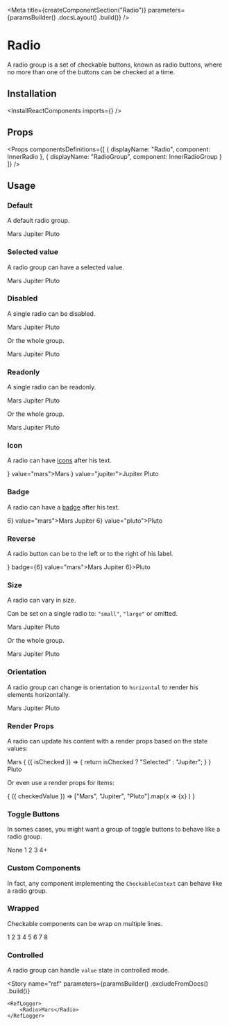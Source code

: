 
<Meta
    title={createComponentSection("Radio")}
    parameters={paramsBuilder()
        .docsLayout(<ReactComponentsLayout sourcePath="/packages/react-components/src/radio/src" />)
        .build()}
/>

# Radio

A radio group is a set of checkable buttons, known as radio buttons, where no more than one of the buttons can be checked at a time.

## Installation

<InstallReactComponents imports={<Imports />} />

## Props

<Props
    componentsDefinitions={[
        { displayName: "Radio", component: InnerRadio },
        { displayName: "RadioGroup", component: InnerRadioGroup }
    ]}
/>

## Usage

### Default

A default radio group.

<Preview>
    <Story name="default">
        <RadioGroup>
            <Radio value="mars">Mars</Radio>
            <Radio value="jupiter">Jupiter</Radio>
            <Radio value="pluto">Pluto</Radio>
        </RadioGroup>
    </Story>
</Preview>

### Selected value

A radio group can have a selected value.

<Preview>
    <Story name="selected">
        <RadioGroup defaultValue="jupiter">
            <Radio value="mars">Mars</Radio>
            <Radio value="jupiter">Jupiter</Radio>
            <Radio value="pluto">Pluto</Radio>
        </RadioGroup>
    </Story>
</Preview>

### Disabled

A single radio can be disabled.

<Preview>
    <Story name="disabled radio">
        <RadioGroup>
            <Radio disabled value="mars">Mars</Radio>
            <Radio value="jupiter">Jupiter</Radio>
            <Radio value="pluto">Pluto</Radio>
        </RadioGroup>
    </Story>
</Preview>

Or the whole group.

<Preview>
    <Story name="disabled group">
        <RadioGroup disabled>
            <Radio value="mars">Mars</Radio>
            <Radio value="jupiter">Jupiter</Radio>
            <Radio value="pluto">Pluto</Radio>
        </RadioGroup>
    </Story>
</Preview>

### Readonly

A single radio can be readonly.

<Preview>
    <Story name="readonly radio">
        <RadioGroup>
            <Radio readOnly value="mars">Mars</Radio>
            <Radio value="jupiter">Jupiter</Radio>
            <Radio value="pluto">Pluto</Radio>
        </RadioGroup>
    </Story>
</Preview>

Or the whole group.

<Preview>
    <Story name="readonly group">
        <RadioGroup readOnly>
            <Radio value="mars">Mars</Radio>
            <Radio value="jupiter">Jupiter</Radio>
            <Radio value="pluto">Pluto</Radio>
        </RadioGroup>
    </Story>
</Preview>

### Icon

A radio can have [icons](?path=/docs/materials-icons--page) after his text.

<Preview>
    <Story name="icon">
        <RadioGroup>
            <Radio icon={<LightbulbIcon />} value="mars">Mars</Radio>
            <Radio icon={<IconGroup><LightbulbIcon /><LightbulbIcon /></IconGroup>} value="jupiter">Jupiter</Radio>
            <Radio value="pluto">Pluto</Radio>
        </RadioGroup>
    </Story>
</Preview>

### Badge

A radio can have a [badge](?path=/docs/components-badge--default-story) after his text.

<Preview>
    <Story name="badge">
        <RadioGroup>
            <Radio badge={<Badge>6</Badge>} value="mars">Mars</Radio>
            <Radio value="jupiter">Jupiter</Radio>
            <Radio badge={<Badge variant="inline">6</Badge>} value="pluto">Pluto</Radio>
        </RadioGroup>
    </Story>
</Preview>

### Reverse

A radio button can be to the left or to the right of his label.

<Preview>
    <Story name="reverse">
        <RadioGroup>
            <Radio reverse icon={<LightbulbIcon />} badge={<Badge>6</Badge>} value="mars">Mars</Radio>
            <Radio reverse value="jupiter">Jupiter</Radio>
            <Radio reverse value="pluto" badge={<Badge variant="inline">6</Badge>}>Pluto</Radio>
        </RadioGroup>
    </Story>
</Preview>

### Size

A radio can vary in size.

Can be set on a single radio to: `"small"`, `"large"` or omitted.

<Preview>
    <Story name="size radio">
        <RadioGroup>
            <Radio size="small" value="mars" >Mars</Radio>
            <Radio value="jupiter">Jupiter</Radio>
            <Radio size="large" value="pluto">Pluto</Radio>
        </RadioGroup>
    </Story>
</Preview>

Or the whole group.

<Preview>
    <Story name="size group">
        <RadioGroup size="large">
            <Radio value="mars" >Mars</Radio>
            <Radio value="jupiter">Jupiter</Radio>
            <Radio value="pluto">Pluto</Radio>
        </RadioGroup>
    </Story>
</Preview>

### Orientation

A radio group can change is orientation to `horizontal` to render his elements horizontally.

<Preview>
    <Story name="orientation">
        <RadioGroup orientation="horizontal">
            <Radio value="mars" >Mars</Radio>
            <Radio value="jupiter">Jupiter</Radio>
            <Radio value="pluto">Pluto</Radio>
        </RadioGroup>
    </Story>
</Preview>

### Render Props

A radio can update his content with a render props based on the state values:

<Preview>
    <Story name="radio render props">
        <RadioGroup>
            <Radio value="mars">Mars</Radio>
            <Radio value="jupiter">
                {
                    ({ isChecked }) => {
                        return isChecked ? "Selected" : "Jupiter";
                    }
                }
            </Radio>
            <Radio value="pluto">Pluto</Radio>
        </RadioGroup>
    </Story>
</Preview>

Or even use a render props for items:

<Preview>
    <Story name="group render props">
        <RadioGroup>
            {
                ({ checkedValue }) =>
                    ["Mars", "Jupiter", "Pluto"].map(x =>
                        <Radio
                            className={ checkedValue === x ? "primary-500" : undefined }
                            value={x}
                        >
                            {x}
                        </Radio>
                    )
            }
        </RadioGroup>
    </Story>
</Preview>

### Toggle Buttons

In somes cases, you might want a group of toggle buttons to behave like a radio group.

<Preview>
    <Story name="toggle buttons">
        <RadioGroup orientation="horizontal">
            <ToggleButton value="none" variant="outline">None</ToggleButton>
            <ToggleButton value="1" variant="outline" shape="circular">1</ToggleButton>
            <ToggleButton value="2" variant="outline" shape="circular">2</ToggleButton>
            <ToggleButton value="3" variant="outline" shape="circular">3</ToggleButton>
            <ToggleButton value="4+" variant="outline" shape="circular">4+</ToggleButton>
        </RadioGroup>
    </Story>
</Preview>

### Custom Components

In fact, any component implementing the `CheckableContext` can behave like a radio group.

<FilePreview filePath="/radio/stories/CustomGroup">
    <CustomGroup />
</FilePreview>

### Wrapped

Checkable components can be wrap on multiple lines.

<Preview>
    <Story name="wrap toggle buttons">
        <div style={{ width: "200px" }}>
            <RadioGroup wrap orientation="horizontal">
                <ToggleButton value="1" variant="outline" shape="circular">1</ToggleButton>
                <ToggleButton value="2" variant="outline" shape="circular">2</ToggleButton>
                <ToggleButton value="3" variant="outline" shape="circular">3</ToggleButton>
                <ToggleButton value="4" variant="outline" shape="circular">4</ToggleButton>
                <ToggleButton value="5" variant="outline" shape="circular">5</ToggleButton>
                <ToggleButton value="6" variant="outline" shape="circular">6</ToggleButton>
                <ToggleButton value="7" variant="outline" shape="circular">7</ToggleButton>
                <ToggleButton value="8" variant="outline" shape="circular">8</ToggleButton>
            </RadioGroup>
        </div>
    </Story>
</Preview>

### Controlled

A radio group can handle `value` state in controlled mode.

<FilePreview filePath="/radio/stories/ControlledRadioGroup">
    <ControlledRadioGroup />
</FilePreview>

<Story
    name="ref"
    parameters={paramsBuilder()
        .excludeFromDocs()
        .build()}
>
    <RefLogger>
        <Radio>Mars</Radio>
    </RefLogger>
</Story>
